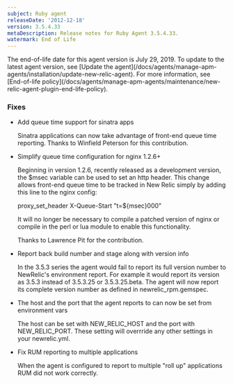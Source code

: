 ```yaml
---
subject: Ruby agent
releaseDate: '2012-12-18'
version: 3.5.4.33
metaDescription: Release notes for Ruby Agent 3.5.4.33.
watermark: End of Life
---
```


<Callout variant="important">
  The end-of-life date for this agent version is July 29, 2019. To update to the latest agent version, see [Update the agent](/docs/agents/manage-apm-agents/installation/update-new-relic-agent). For more information, see [End-of-life policy](/docs/agents/manage-apm-agents/maintenance/new-relic-agent-plugin-end-life-policy).
</Callout>

### Fixes

* Add queue time support for sinatra apps

  Sinatra applications can now take advantage of front-end queue time reporting. Thanks to Winfield Peterson for this contribution.
* Simplify queue time configuration for nginx 1.2.6+

  Beginning in version 1.2.6, recently released as a development version, the $msec variable can be used to set an http header. This change allows front-end queue time to be tracked in New Relic simply by adding this line to the nginx config:

  proxy_set_header X-Queue-Start "t=$&#x7B;msec}000"

  It will no longer be necessary to compile a patched version of nginx or compile in the perl or lua module to enable this functionality.

  Thanks to Lawrence Pit for the contribution.
* Report back build number and stage along with version info

  In the 3.5.3 series the agent would fail to report its full version number to NewRelic's environment report. For example it would report its version as 3.5.3 instead of 3.5.3.25 or 3.5.3.25.beta. The agent will now report its complete version number as defined in newrelic_rpm.gemspec.
* The host and the port that the agent reports to can now be set from environment vars

  The host can be set with NEW_RELIC_HOST and the port with NEW_RELIC_PORT. These setting will overrride any other settings in your newrelic.yml.
* Fix RUM reporting to multiple applications

  When the agent is configured to report to multiple "roll up" applications RUM did not work correctly.
